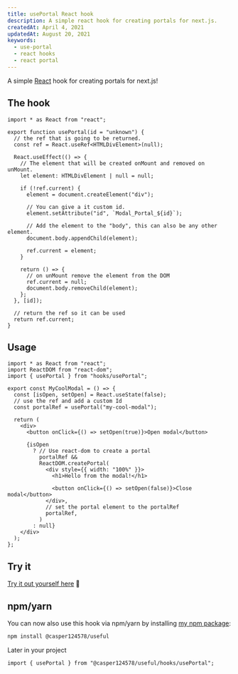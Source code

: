 ```yaml
---
title: usePortal React hook
description: A simple react hook for creating portals for next.js.
createdAt: April 4, 2021
updatedAt: August 20, 2021
keywords:
  - use-portal
  - react hooks
  - react portal
---
```


A simple [React](https://github.com/facebook/react) hook for creating portals for next.js!

## The hook

```tsx title="src/hooks/usePortal.ts"
import * as React from "react";

export function usePortal(id = "unknown") {
  // the ref that is going to be returned.
  const ref = React.useRef<HTMLDivElement>(null);

  React.useEffect(() => {
    // The element that will be created onMount and removed on unMount.
    let element: HTMLDivElement | null = null;

    if (!ref.current) {
      element = document.createElement("div");

      // You can give a it custom id.
      element.setAttribute("id", `Modal_Portal_${id}`);

      // Add the element to the "body", this can also be any other element.
      document.body.appendChild(element);

      ref.current = element;
    }

    return () => {
      // on unMount remove the element from the DOM
      ref.current = null;
      document.body.removeChild(element);
    };
  }, [id]);

  // return the ref so it can be used
  return ref.current;
}
```

## Usage

```tsx title="src/App.ts"
import * as React from "react";
import ReactDOM from "react-dom";
import { usePortal } from "hooks/usePortal";

export const MyCoolModal = () => {
  const [isOpen, setOpen] = React.useState(false);
  // use the ref and add a custom Id
  const portalRef = usePortal("my-cool-modal");

  return (
    <div>
      <button onClick={() => setOpen(true)}>Open modal</button>

      {isOpen
        ? // Use react-dom to create a portal
          portalRef &&
          ReactDOM.createPortal(
            <div style={{ width: "100%" }}>
              <h1>Hello from the modal!</h1>

              <button onClick={() => setOpen(false)}>Close modal</button>
            </div>,
            // set the portal element to the portalRef
            portalRef,
          )
        : null}
    </div>
  );
};
```

## Try it

[Try it out yourself here](https://codesandbox.io/s/admiring-lake-5b30h) 🚀

## npm/yarn

You can now also use this hook via npm/yarn by installing [my npm package](https://npm.im/@casper124578/useful):

```bash --command=true
npm install @casper124578/useful
```

Later in your project

```tsx
import { usePortal } from "@casper124578/useful/hooks/usePortal";
```
